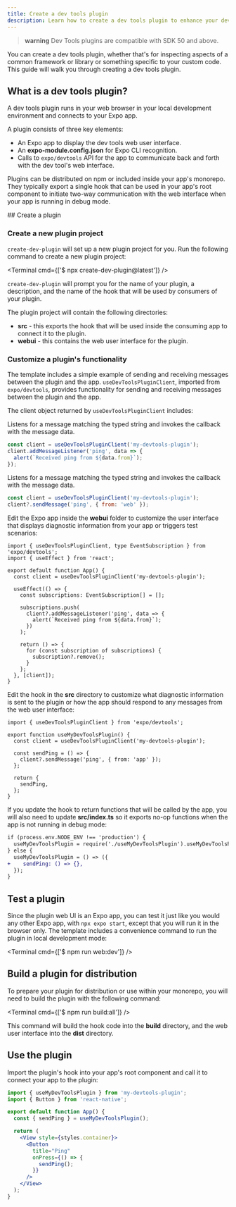 ```yaml
---
title: Create a dev tools plugin
description: Learn how to create a dev tools plugin to enhance your development experience.
---
```



> **warning** Dev Tools plugins are compatible with SDK 50 and above.

You can create a dev tools plugin, whether that's for inspecting aspects of a common framework or library or something specific to your custom code. This guide will walk you through creating a dev tools plugin.

## What is a dev tools plugin?

A dev tools plugin runs in your web browser in your local development environment and connects to your Expo app.

A plugin consists of three key elements:

- An Expo app to display the dev tools web user interface.
- An **expo-module.config.json** for Expo CLI recognition.
- Calls to `expo/devtools` API for the app to communicate back and forth with the dev tool's web interface.

Plugins can be distributed on npm or included inside your app's monorepo. They typically export a single hook that can be used in your app's root component to initiate two-way communication with the web interface when your app is running in debug mode.

<Step label="1">
## Create a plugin

### Create a new plugin project

`create-dev-plugin` will set up a new plugin project for you. Run the following command to create a new plugin project:

<Terminal cmd={['$ npx create-dev-plugin@latest']} />

`create-dev-plugin` will prompt you for the name of your plugin, a description, and the name of the hook that will be used by consumers of your plugin.

The plugin project will contain the following directories:

- **src** - this exports the hook that will be used inside the consuming app to connect it to the plugin.
- **webui** - this contains the web user interface for the plugin.

### Customize a plugin's functionality

The template includes a simple example of sending and receiving messages between the plugin and the app. `useDevToolsPluginClient`, imported from `expo/devtools`, provides functionality for sending and receiving messages between the plugin and the app.

The client object returned by `useDevToolsPluginClient` includes:

<PaddedAPIBox header="addMessageListener">

Listens for a message matching the typed string and invokes the callback with the message data.

```jsx
const client = useDevToolsPluginClient('my-devtools-plugin');
client.addMessageListener('ping', data => {
  alert(`Received ping from ${data.from}`);
});
```

</PaddedAPIBox>

<PaddedAPIBox header="sendMessage">

Listens for a message matching the typed string and invokes the callback with the message data.

```jsx
const client = useDevToolsPluginClient('my-devtools-plugin');
client?.sendMessage('ping', { from: 'web' });
```

</PaddedAPIBox>

Edit the Expo app inside the **webui** folder to customize the user interface that displays diagnostic information from your app or triggers test scenarios:

```tsx webui/App.tsx
import { useDevToolsPluginClient, type EventSubscription } from 'expo/devtools';
import { useEffect } from 'react';

export default function App() {
  const client = useDevToolsPluginClient('my-devtools-plugin');

  useEffect(() => {
    const subscriptions: EventSubscription[] = [];

    subscriptions.push(
      client?.addMessageListener('ping', data => {
        alert(`Received ping from ${data.from}`);
      })
    );

    return () => {
      for (const subscription of subscriptions) {
        subscription?.remove();
      }
    };
  }, [client]);
}
```

Edit the hook in the **src** directory to customize what diagnostic information is sent to the plugin or how the app should respond to any messages from the web user interface:

```tsx src/useMyDevToolsPlugin.ts
import { useDevToolsPluginClient } from 'expo/devtools';

export function useMyDevToolsPlugin() {
  const client = useDevToolsPluginClient('my-devtools-plugin');

  const sendPing = () => {
    client?.sendMessage('ping', { from: 'app' });
  };

  return {
    sendPing,
  };
}
```

If you update the hook to return functions that will be called by the app, you will also need to update **src/index.ts** so it exports no-op functions when the app is not running in debug mode:

```diff src/index.ts
if (process.env.NODE_ENV !== 'production') {
  useMyDevToolsPlugin = require('./useMyDevToolsPlugin').useMyDevToolsPlugin;
} else {
  useMyDevToolsPlugin = () => ({
+    sendPing: () => {},
  });
}
```

</Step>

<Step label="2">

## Test a plugin

Since the plugin web UI is an Expo app, you can test it just like you would any other Expo app, with `npx expo start`, except that you will run it in the browser only. The template includes a convenience command to run the plugin in local development mode:

<Terminal cmd={['$ npm run web:dev']} />

</Step>

<Step label="3">

## Build a plugin for distribution

To prepare your plugin for distribution or use within your monorepo, you will need to build the plugin with the following command:

<Terminal cmd={['$ npm run build:all']} />

This command will build the hook code into the **build** directory, and the web user interface into the **dist** directory.

</Step>

<Step label="4">

## Use the plugin

Import the plugin's hook into your app's root component and call it to connect your app to the plugin:

```jsx App.js
import { useMyDevToolsPlugin } from 'my-devtools-plugin';
import { Button } from 'react-native';

export default function App() {
  const { sendPing } = useMyDevToolsPlugin();

  return (
    <View style={styles.container}>
      <Button
        title="Ping"
        onPress={() => {
          sendPing();
        }}
      />
    </View>
  );
}
```

</Step>
